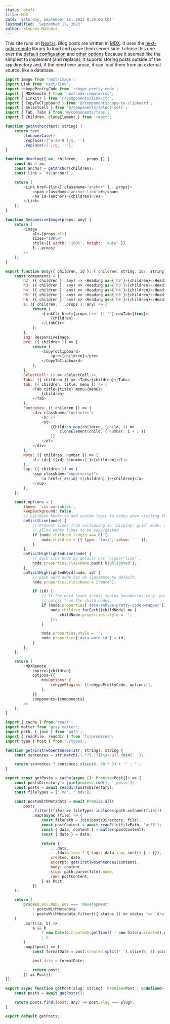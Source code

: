 ```yaml
---
status: draft
title: MDX
date: 'Saturday, September 16, 2023 8:36:00 CDT'
lastModified: 'September 17, 2023'
author: Stephen Matheis
---
```


This site runs on [Next.js](https://nextjs.org/). Blog posts are written in [MDX](https://mdxjs.com/). It uses the [next-mdx-remote](https://github.com/hashicorp/next-mdx-remote) library to load and parse them server side. I chose this one over the [default configuation](https://nextjs.org/docs/app/building-your-application/configuring/mdx) and [other options](https://nextjs.org/docs/app/building-your-application/configuring/mdx#remote-mdx) because it seemed like the simplest to implement (and replace), it suports storing posts outside of the `app` directory and, if the need ever arose, it can load them from an external source, like a database.

```js title="body.js"
import Image from 'next/image';
import Link from 'next/link';
import rehypePrettyCode from 'rehype-pretty-code';
import { MDXRemote } from 'next-mdx-remote/rsc';
import { LinkCtr } from '@/components/link-ctr';
import { CopyToClipboard } from '@/components/copy-to-clipboard';
import { SelectCell } from '@/components/select-cell';
import { Tab, Tabs } from '@/components/tabs';
import { Children, cloneElement } from 'react';

function getAnchor(text: string) {
    return text
        .toLowerCase()
        .replace(/[^a-z0-9 ]/g, '')
        .replace(/[ ]/g, '-');
}

function Heading({ as, children, ...props }) {
    const As = as;
    const anchor = getAnchor(children);
    const link = `#${anchor}`;

    return (
        <Link href={link} className="anchor" {...props}>
            <span className="anchor-link">#</span>
            <As id={anchor}>{children}</As>
        </Link>
    );
}

function ResponsiveImage(props: any) {
    return (
        <Image
            alt={props.alt}
            sizes="100vw"
            style={{ width: '100%', height: 'auto' }}
            {...props}
        />
    );
}

export function Body({ children, id }: { children: string, id?: string }) {
    const components = {
        h2: ({ children }: any) => <Heading as={'h2'}>{children}</Heading>,
        h3: ({ children }: any) => <Heading as={'h3'}>{children}</Heading>,
        h4: ({ children }: any) => <Heading as={'h4'}>{children}</Heading>,
        h5: ({ children }: any) => <Heading as={'h5'}>{children}</Heading>,
        h6: ({ children }: any) => <Heading as={'h6'}>{children}</Heading>,
        a: ({ children, ...props }: any) => {
            return (
                <LinkCtr href={props.href || ''} newTab={true}>
                    {children}
                </LinkCtr>
            );
        },
        img: ResponsiveImage,
        pre: ({ children }) => {
            return (
                <CopyToClipboard>
                    <pre>{children}</pre>
                </CopyToClipboard>
            );
        },
        SelectCell: () => <SelectCell />,
        Tabs: ({ children }) => <Tabs>{children}</Tabs>,
        Tab: ({ children, title, menu }) => (
            <Tab title={title} menu={menu}>
                {children}
            </Tab>
        ),
        Footnotes: ({ children }) => (
            <div className="footnotes">
                <hr />
                <ol>
                    {Children.map(children, (child, i) =>
                        cloneElement(child, { number: i + 1 })
                    )}
                </ol>
            </div>
        ),
        Note: ({ children, number }) => (
            <li id={`${id}-${number}`}>{children}</li>
        ),
        Sup: ({ children }) => (
            <sup className="superscript">
                <a href={`#${id}-${children}`}>{children}</a>
            </sup>
        ),
    };

    const options = {
        theme: 'css-variables',
        keepBackground: false,
        // Callback hooks to add custom logic to nodes when visiting them.
        onVisitLine(node) {
            // Prevent lines from collapsing in `display: grid` mode, and
            // allow empty lines to be copy/pasted
            if (node.children.length === 0) {
                node.children = [{ type: 'text', value: ' ' }];
            }
        },
        onVisitHighlightedLine(node) {
            // Each line node by default has `class="line"`.
            node.properties.className.push('highlighted');
        },
        onVisitHighlightedWord(node, id) {
            // Each word node has no className by default.
            node.properties.className = ['word'];

            if (id) {
                // If the word spans across syntax boundaries (e.g. punctuation), remove
                // colors from the child nodes.
                if (node.properties['data-rehype-pretty-code-wrapper']) {
                    node.children.forEach((childNode) => {
                        childNode.properties.style = '';
                    });
                }

                node.properties.style = '';
                node.properties['data-word-id'] = id;
            }
        },
    };

    return (
        <MDXRemote
            source={children}
            options={{
                mdxOptions: {
                    rehypePlugins: [[rehypePrettyCode, options]],
                },
            }}
            components={components}
        />
    );
}
```

```js title="get-posts.js"
import { cache } from 'react';
import matter from 'gray-matter';
import path, { join } from 'path';
import { readFile, readdir } from 'fs/promises';
import type { Post } from './types';

function getFirstTwoSentences(str: string): string {
    const sentences = str.match(/(.*?[.!?])\s+/g)?.join(' ');

    return sentences ? sentences.slice(0, 80 * 3) + '' : '';
}

export const getPosts = cache(async (): Promise<Post[]> => {
    const postsDirectory = join(process.cwd(), '_posts');
    const posts = await readdir(postsDirectory);
    const fileTypes = ['.md', '.mdx'];

    const postsWithMetadata = await Promise.all(
        posts
            .filter((file) => fileTypes.includes(path.extname(file)))
            .map(async (file) => {
                const filePath = join(postsDirectory, file);
                const postContent = await readFile(filePath, 'utf8');
                const { data, content } = matter(postContent);
                const { date } = data;

                return {
                    ...data,
                    ...(data.tags ? { tags: data.tags.sort() } : {}),
                    created: date,
                    excerpt: getFirstTwoSentences(content),
                    body: content,
                    slug: path.parse(file).name,
                    raw: postContent,
                } as Post;
            })
    );

    return (
        process.env.NODE_ENV === 'development'
            ? postsWithMetadata
            : postsWithMetadata.filter(({ status }) => status !== 'draft')
    )
        .sort((a, b) =>
            a && b
                ? new Date(b.created).getTime() - new Date(a.created).getTime()
                : 0
        )
        .map((post) => {
            const formatDate = post.created.split(' ').slice(0, 4).join(' ');

            post.date = formatDate;

            return post;
        }) as Post[];
});

export async function getPost(slug: string): Promise<Post | undefined> {
    const posts = await getPosts();

    return posts.find((post: any) => post.slug === slug);
}

export default getPosts;
```
